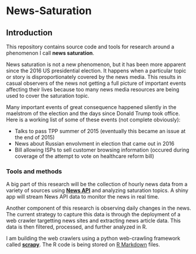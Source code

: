 # News-Saturation

## Introduction 

This repository contains source code and tools for research around a phenomenon I call **news saturation**.

News saturation is not a new phenomenon, but it has been more apparent since the 2016 US presidential election. It happens when a particular topic or story is disproportionately covered by the news media. This results in casual observers of the news not getting a full picture of important events affecting their lives because too many news media resources are being used to cover the saturation topic.

Many important events of great consequence happened silently in the maelstrom of the election and the days since Donald Trump took office. Here is a working list of some of these events (not complete obviously):

* Talks to pass TPP summer of 2015 (eventually this became an issue at the end of 2015)
* News about Russian envolvment in election that came out in 2016
* Bill allowing ISPs to sell customer browsing information (occured during coverage of the attempt to vote on healthcare reform bill)

### Tools and methods

A big part of this research will be the collection of hourly news data from a variety of sources using [**News API**](https://newsapi.org/) and analyzing saturation topics. A shiny app will stream News API data to monitor the news in real time.

Another component of this research is observing daily changes in the news. The current strategy to capture this data is through the deployment of a web crawler targetting news sites and extracting news article data. This data is then filtered, processed, and further analyzed in R.

I am building the web crawlers using a python web-crawling framework called [**scrapy**](https://scrapy.org/). The R code is being stored on [R Markdown](http://rmarkdown.rstudio.com/) files. 



